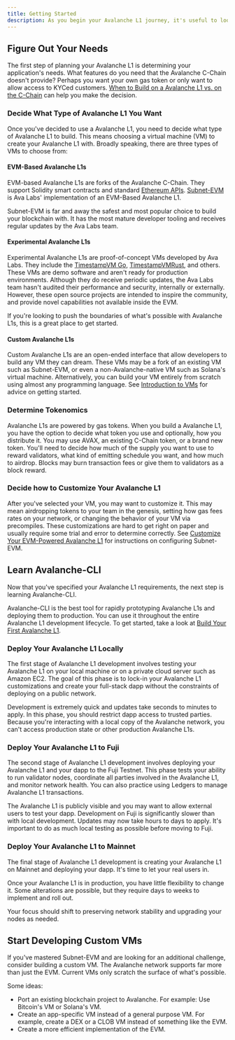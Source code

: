 ```yaml
---
title: Getting Started
description: As you begin your Avalanche L1 journey, it's useful to look at the lifecycle of taking a Avalanche L1 from idea to production.
---
```


Figure Out Your Needs[​](#figure-out-your-needs "Direct link to heading")
-------------------------------------------------------------------------

The first step of planning your Avalanche L1 is determining your application's needs. What features do you need that the Avalanche C-Chain doesn't provide? Perhaps you want your own gas token or only want to allow access to KYCed customers. [When to Build on a Avalanche L1 vs. on the C-Chain](/avalanche-l1s/c-chain-or-avalanche-l1) can help you make the decision.

### Decide What Type of Avalanche L1 You Want[​](#decide-what-type-of-avalanche-l1-you-want "Direct link to heading")

Once you've decided to use a Avalanche L1, you need to decide what type of Avalanche L1 to build. This means choosing a virtual machine (VM) to create your Avalanche L1 with. Broadly speaking, there are three types of VMs to choose from:

#### EVM-Based Avalanche L1s[​](#evm-based-avalanche-l1s "Direct link to heading")

EVM-based Avalanche L1s are forks of the Avalanche C-Chain. They support Solidity smart contracts and standard [Ethereum APIs](/api-reference/c-chain/api#ethereum-apis). [Subnet-EVM](https://github.com/ava-labs/subnet-evm) is Ava Labs' implementation of an EVM-Based Avalanche L1.

Subnet-EVM is far and away the safest and most popular choice to build your blockchain with. It has the most mature developer tooling and receives regular updates by the Ava Labs team.

#### Experimental Avalanche L1s[​](#experimental-avalanche-l1s "Direct link to heading")

Experimental Avalanche L1s are proof-of-concept VMs developed by Ava Labs. They include the [TimestampVM Go](/virtual-machines/golang-vms/simple-golang-vm), [TimestampVMRust](/virtual-machines/timestamp-vm/introduction), and others. These VMs are demo software and aren't ready for production environments. Although they do receive periodic updates, the Ava Labs team hasn't audited their performance and security, internally or externally. However, these open source projects are intended to inspire the community, and provide novel capabilities not available inside the EVM.

If you're looking to push the boundaries of what's possible with Avalanche L1s, this is a great place to get started.

#### Custom Avalanche L1s[​](#custom-avalanche-l1s "Direct link to heading")

Custom Avalanche L1s are an open-ended interface that allow developers to build any VM they can dream. These VMs may be a fork of an existing VM such as Subnet-EVM, or even a non-Avalanche-native VM such as Solana's virtual machine. Alternatively, you can build your VM entirely from scratch using almost any programming language. See [Introduction to VMs](/virtual-machines) for advice on getting started.

### Determine Tokenomics[​](#determine-tokenomics "Direct link to heading")

Avalanche L1s are powered by gas tokens. When you build a Avalanche L1, you have the option to decide what token you use and optionally, how you distribute it. You may use AVAX, an existing C-Chain token, or a brand new token. You'll need to decide how much of the supply you want to use to reward validators, what kind of emitting schedule you want, and how much to airdrop. Blocks may burn transaction fees or give them to validators as a block reward.

### Decide how to Customize Your Avalanche L1[​](#decide-how-to-customize-your-avalanche-l1 "Direct link to heading")

After you've selected your VM, you may want to customize it. This may mean airdropping tokens to your team in the genesis, setting how gas fees rates on your network, or changing the behavior of your VM via precompiles. These customizations are hard to get right on paper and usually require some trial and error to determine correctly. See [Customize Your EVM-Powered Avalanche L1](/avalanche-l1s/upgrade/customize-avalanche-l1) for instructions on configuring Subnet-EVM.

Learn Avalanche-CLI[​](#learn-avalanche-cli "Direct link to heading")
---------------------------------------------------------------------

Now that you've specified your Avalanche L1 requirements, the next step is learning Avalanche-CLI.

Avalanche-CLI is the best tool for rapidly prototyping Avalanche L1s and deploying them to production. You can use it throughout the entire Avalanche L1 development lifecycle. To get started, take a look at [Build Your First Avalanche L1](/avalanche-l1s/build-first-avalanche-l1).

### Deploy Your Avalanche L1 Locally[​](#deploy-your-avalanche-l1-locally "Direct link to heading")

The first stage of Avalanche L1 development involves testing your Avalanche L1 on your local machine or on a private cloud server such as Amazon EC2. The goal of this phase is to lock-in your Avalanche L1 customizations and create your full-stack dapp without the constraints of deploying on a public network.

Development is extremely quick and updates take seconds to minutes to apply. In this phase, you should restrict dapp access to trusted parties. Because you're interacting with a local copy of the Avalanche network, you can't access production state or other production Avalanche L1s.

### Deploy Your Avalanche L1 to Fuji[​](#deploy-your-avalanche-l1-to-fuji "Direct link to heading")

The second stage of Avalanche L1 development involves deploying your Avalanche L1 and your dapp to the Fuji Testnet. This phase tests your ability to run validator nodes, coordinate all parties involved in the Avalanche L1, and monitor network health. You can also practice using Ledgers to manage Avalanche L1 transactions.

The Avalanche L1 is publicly visible and you may want to allow external users to test your dapp. Development on Fuji is significantly slower than with local development. Updates may now take hours to days to apply. It's important to do as much local testing as possible before moving to Fuji.

### Deploy Your Avalanche L1 to Mainnet[​](#deploy-your-avalanche-l1-to-mainnet "Direct link to heading")

The final stage of Avalanche L1 development is creating your Avalanche L1 on Mainnet and deploying your dapp. It's time to let your real users in.

Once your Avalanche L1 is in production, you have little flexibility to change it. Some alterations are possible, but they require days to weeks to implement and roll out.

Your focus should shift to preserving network stability and upgrading your nodes as needed.

Start Developing Custom VMs[​](#start-developing-custom-vms "Direct link to heading")
-------------------------------------------------------------------------------------

If you've mastered Subnet-EVM and are looking for an additional challenge, consider building a custom VM. The Avalanche network supports far more than just the EVM. Current VMs only scratch the surface of what's possible.

Some ideas:

- Port an existing blockchain project to Avalanche. For example: Use Bitcoin's VM or Solana's VM.
- Create an app-specific VM instead of a general purpose VM. For example, create a DEX or a CLOB VM instead of something like the EVM.
- Create a more efficient implementation of the EVM.
